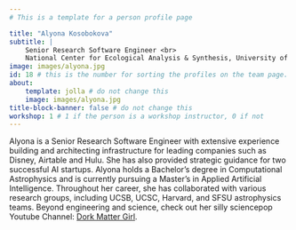 ```yaml
---
# This is a template for a person profile page

title: "Alyona Kosobokova"
subtitle: |
    Senior Research Software Engineer <br> 
    National Center for Ecological Analysis & Synthesis, University of California, Santa Barbara <br>
image: images/alyona.jpg
id: 18 # this is the number for sorting the profiles on the team page. please add 1 if you add a new profile
about:
    template: jolla # do not change this
    image: images/alyona.jpg
title-block-banner: false # do not change this
workshop: 1 # 1 if the person is a workshop instructor, 0 if not
---
```


Alyona is a Senior Research Software Engineer with extensive experience building and architecting infrastructure for leading companies such as Disney, Airtable and Hulu. She has also provided strategic guidance for two successful AI startups. Alyona holds a Bachelor’s degree in Computational Astrophysics and is currently pursuing a Master’s in Applied Artificial Intelligence. Throughout her career, she has collaborated with various research groups, including UCSB, UCSC, Harvard, and SFSU astrophysics teams. Beyond engineering and science, check out her silly sciencepop Youtube Channel: [Dork Matter Girl](https://www.youtube.com/channel/UC4E_b6JfOE9PlJqLWZ0LdlA).